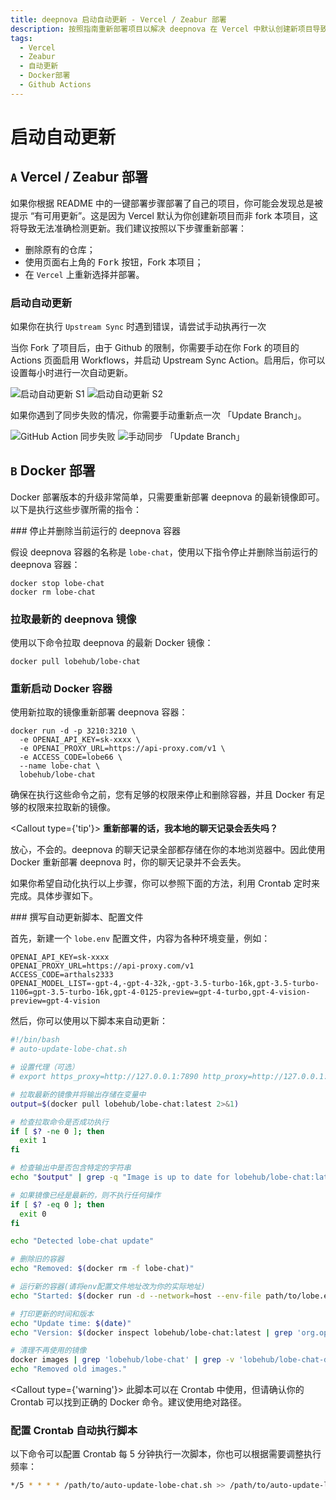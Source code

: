```yaml
---
title: deepnova 启动自动更新 - Vercel / Zeabur 部署
description: 按照指南重新部署项目以解决 deepnova 在 Vercel 中默认创建新项目导致的“有可用更新”提示问题，并启用自动更新。
tags:
  - Vercel
  - Zeabur
  - 自动更新
  - Docker部署
  - Github Actions
---
```


# 启动自动更新

## `A` Vercel / Zeabur 部署

如果你根据 README 中的一键部署步骤部署了自己的项目，你可能会发现总是被提示 “有可用更新”。这是因为 Vercel 默认为你创建新项目而非 fork 本项目，这将导致无法准确检测更新。我们建议按照以下步骤重新部署：

- 删除原有的仓库；
- 使用页面右上角的 <kbd>Fork</kbd> 按钮，Fork 本项目；
- 在 `Vercel` 上重新选择并部署。

### 启动自动更新

<Callout>如果你在执行 `Upstream Sync` 时遇到错误，请尝试手动执再行一次</Callout>

当你 Fork 了项目后，由于 Github 的限制，你需要手动在你 Fork 的项目的 Actions 页面启用 Workflows，并启动 Upstream Sync Action。启用后，你可以设置每小时进行一次自动更新。

<Image alt="启动自动更新 S1" src="https://github-production-user-asset-6210df.s3.amazonaws.com/17870709/266985117-4d48fe7b-0412-4667-8129-b25ebcf2c9de.png" />

<Image alt="启动自动更新 S2" src="https://github-production-user-asset-6210df.s3.amazonaws.com/17870709/266985177-7677b4ce-c348-4145-9f60-829d448d5be6.png" />

如果你遇到了同步失败的情况，你需要手动重新点一次 「Update Branch」。

<Image alt="GitHub Action 同步失败" src="https://github.com/user-attachments/assets/9baacac6-5af4-460b-862d-682b76c18459" />

<Image alt="手动同步 「Update Branch」" src="https://github.com/user-attachments/assets/d524c20d-306a-45bc-971b-96920b87fab4" />

## `B` Docker 部署

Docker 部署版本的升级非常简单，只需要重新部署 deepnova 的最新镜像即可。 以下是执行这些步骤所需的指令：

<Steps>
  ### 停止并删除当前运行的 deepnova 容器

  假设 deepnova 容器的名称是 `lobe-chat`，使用以下指令停止并删除当前运行的 deepnova 容器：

  ```fish
  docker stop lobe-chat
  docker rm lobe-chat
  ```

  ### 拉取最新的 deepnova 镜像

  使用以下命令拉取 deepnova 的最新 Docker 镜像：

  ```fish
  docker pull lobehub/lobe-chat
  ```

  ### 重新启动 Docker 容器

  使用新拉取的镜像重新部署 deepnova 容器：

  ```fish
  docker run -d -p 3210:3210 \
    -e OPENAI_API_KEY=sk-xxxx \
    -e OPENAI_PROXY_URL=https://api-proxy.com/v1 \
    -e ACCESS_CODE=lobe66 \
    --name lobe-chat \
    lobehub/lobe-chat
  ```
</Steps>

确保在执行这些命令之前，您有足够的权限来停止和删除容器，并且 Docker 有足够的权限来拉取新的镜像。

<Callout type={'tip'}>
  **重新部署的话，我本地的聊天记录会丢失吗？**

  放心，不会的。deepnova 的聊天记录全部都存储在你的本地浏览器中。因此使用 Docker 重新部署 deepnova 时，你的聊天记录并不会丢失。
</Callout>

如果你希望自动化执行以上步骤，你可以参照下面的方法，利用 Crontab 定时来完成。具体步骤如下。

<Steps>
  ### 撰写自动更新脚本、配置文件

  首先，新建一个 `lobe.env` 配置文件，内容为各种环境变量，例如：

  ```env
  OPENAI_API_KEY=sk-xxxx
  OPENAI_PROXY_URL=https://api-proxy.com/v1
  ACCESS_CODE=arthals2333
  OPENAI_MODEL_LIST=-gpt-4,-gpt-4-32k,-gpt-3.5-turbo-16k,gpt-3.5-turbo-1106=gpt-3.5-turbo-16k,gpt-4-0125-preview=gpt-4-turbo,gpt-4-vision-preview=gpt-4-vision
  ```

  然后，你可以使用以下脚本来自动更新：

  ```bash
  #!/bin/bash
  # auto-update-lobe-chat.sh

  # 设置代理（可选）
  # export https_proxy=http://127.0.0.1:7890 http_proxy=http://127.0.0.1:7890 all_proxy=socks5://127.0.0.1:7890

  # 拉取最新的镜像并将输出存储在变量中
  output=$(docker pull lobehub/lobe-chat:latest 2>&1)

  # 检查拉取命令是否成功执行
  if [ $? -ne 0 ]; then
    exit 1
  fi

  # 检查输出中是否包含特定的字符串
  echo "$output" | grep -q "Image is up to date for lobehub/lobe-chat:latest"

  # 如果镜像已经是最新的，则不执行任何操作
  if [ $? -eq 0 ]; then
    exit 0
  fi

  echo "Detected lobe-chat update"

  # 删除旧的容器
  echo "Removed: $(docker rm -f lobe-chat)"

  # 运行新的容器(请将env配置文件地址改为你的实际地址)
  echo "Started: $(docker run -d --network=host --env-file path/to/lobe.env --name=lobe-chat --restart=always lobehub/lobe-chat)"

  # 打印更新的时间和版本
  echo "Update time: $(date)"
  echo "Version: $(docker inspect lobehub/lobe-chat:latest | grep 'org.opencontainers.image.version' | awk -F'"' '{print $4}')"

  # 清理不再使用的镜像
  docker images | grep 'lobehub/lobe-chat' | grep -v 'lobehub/lobe-chat-database' | grep -v 'latest' | awk '{print $3}' | xargs -r docker rmi > /dev/null 2>&1
  echo "Removed old images."
  ```

  <Callout type={'warning'}>
    此脚本可以在 Crontab 中使用，但请确认你的 Crontab 可以找到正确的 Docker 命令。建议使用绝对路径。
  </Callout>

  ### 配置 Crontab 自动执行脚本

  以下命令可以配置 Crontab 每 5 分钟执行一次脚本，你也可以根据需要调整执行频率：

  ```bash
  */5 * * * * /path/to/auto-update-lobe-chat.sh >> /path/to/auto-update-lobe-chat.log 2>&1
  ```
</Steps>
